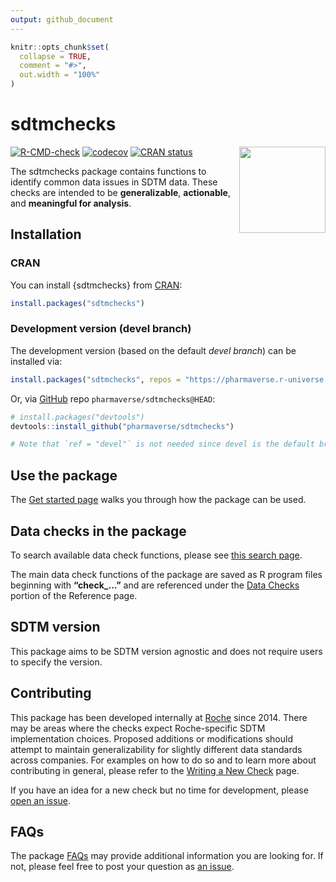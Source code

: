 ```yaml
---
output: github_document
---
```


<!-- README.md is generated from README.Rmd. Please edit that file -->

```r
knitr::opts_chunk$set(
  collapse = TRUE,
  comment = "#>",
  out.width = "100%"
)
```

# sdtmchecks

<!-- package hex logo -->
<a href="https://pharmaverse.github.io/sdtmchecks/"><img src="man/figures/logo_em.png" align="right" height="138"/></a> 

<!-- badges: start -->
[![R-CMD-check](https://github.com/pharmaverse/sdtmchecks/actions/workflows/R-CMD-check.yml/badge.svg)](https://github.com/pharmaverse/sdtmchecks/actions/workflows/R-CMD-check.yml) [![codecov](https://codecov.io/github/pharmaverse/sdtmchecks/branch/devel/graph/badge.svg)](https://app.codecov.io/github/pharmaverse/sdtmchecks) [![CRAN status](https://www.r-pkg.org/badges/version/sdtmchecks)](https://cran.r-project.org/package=sdtmchecks)
<!-- badges: end -->
 


The sdtmchecks package contains functions to identify common data issues in SDTM data. These checks are intended to be **generalizable**, **actionable**, and **meaningful for analysis**.


## Installation

### CRAN

You can install {sdtmchecks} from [CRAN](https://cran.r-project.org/):

``` r
install.packages("sdtmchecks")
```
### Development version (devel branch)

The development version (based on the default *devel branch*) can be installed via:
``` r
install.packages("sdtmchecks", repos = "https://pharmaverse.r-universe.dev")  

```

Or, via [GitHub](https://github.com/) repo `pharmaverse/sdtmchecks@HEAD`:

``` r
# install.packages("devtools")
devtools::install_github("pharmaverse/sdtmchecks")

# Note that `ref = "devel"` is not needed since devel is the default branch

```



## Use the package

The [Get started page](https://pharmaverse.github.io/sdtmchecks/articles/sdtmchecks.html) walks you through how the package can be used. 


## Data checks in the package

To search available data check functions, please see [this search page](https://pharmaverse.github.io/sdtmchecks/articles/search_checks.html).

The main data check functions of the package are saved as R program files beginning with **"check_..."** and are referenced under the [Data Checks](https://pharmaverse.github.io/sdtmchecks/reference/index.html#data-checks) portion of the Reference page.


## SDTM version

This package aims to be SDTM version agnostic and does not require users to specify the version. 


## Contributing

This package has been developed internally at [Roche](https://www.roche.com/) since 2014. There may be areas where the checks expect Roche-specific SDTM implementation choices. Proposed additions or modifications should attempt to maintain generalizability for slightly different data standards across companies. For examples on how to do so and to learn more about contributing in general, please refer to the [Writing a New Check](https://pharmaverse.github.io/sdtmchecks/articles/write_a_check.html) page.  

If you have an idea for a new check but no time for development, please [open an issue](https://github.com/pharmaverse/sdtmchecks/issues).


## FAQs

The package [FAQs](https://pharmaverse.github.io/sdtmchecks/articles/faqs.html) may provide additional information you are looking for. If not, please feel free to post your question as [an issue](https://github.com/pharmaverse/sdtmchecks/issues).
